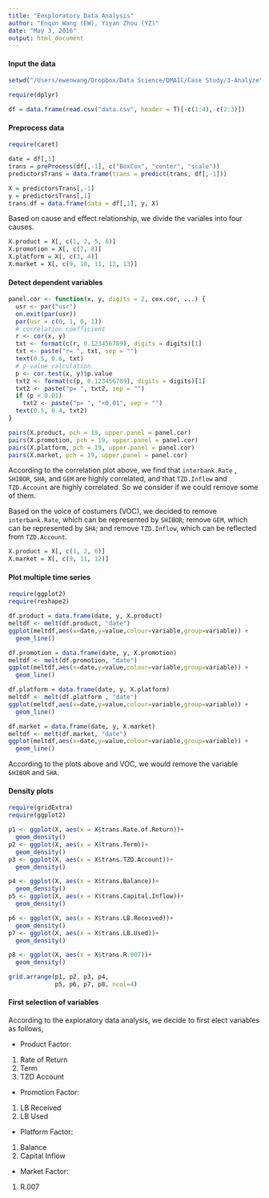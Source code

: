 ```yaml
---
title: "Eexploratory Data Analysis"
author: "Enqun Wang (EW), Yiyan Zhou (YZ)"
date: "May 3, 2016"
output: html_document
---
```


#### Input the data

```r
setwd("/Users/ewenwang/Dropbox/Data Science/DMAIC/Case Study/3-Analyze")

require(dplyr)

df = data.frame(read.csv("data.csv", header = T)[-c(1:4),-c(2:3)])
```

#### Preprocess data

```r
require(caret)

date = df[,1]
trans = preProcess(df[,-1], c("BoxCox", "center", "scale"))
predictorsTrans = data.frame(trans = predict(trans, df[,-1]))

X = predictorsTrans[,-1]
y = predictorsTrans[,1]
trans.df = data.frame(data = df[,1], y, X)
```

Based on cause and effect relationship, we divide the variales into four causes.

```r
X.product = X[, c(1, 2, 5, 6)]
X.promotion = X[, c(7, 8)]
X.platform = X[, c(3, 4)]
X.market = X[, c(9, 10, 11, 12, 13)]
```

#### Detect dependent variables

```r
panel.cor <- function(x, y, digits = 2, cex.cor, ...) {
  usr <- par("usr")
  on.exit(par(usr))
  par(usr = c(0, 1, 0, 1))
  # correlation coefficient
  r <- cor(x, y)
  txt <- format(c(r, 0.123456789), digits = digits)[1]
  txt <- paste("r= ", txt, sep = "")
  text(0.5, 0.6, txt)
  # p-value calculation
  p <- cor.test(x, y)$p.value
  txt2 <- format(c(p, 0.123456789), digits = digits)[1]
  txt2 <- paste("p= ", txt2, sep = "")
  if (p < 0.01) 
    txt2 <- paste("p= ", "<0.01", sep = "")
  text(0.5, 0.4, txt2)
}

pairs(X.product, pch = 19, upper.panel = panel.cor)
pairs(X.promotion, pch = 19, upper.panel = panel.cor)
pairs(X.platform, pch = 19, upper.panel = panel.cor)
pairs(X.market, pch = 19, upper.panel = panel.cor)
```

According to the correlation plot above, we find that `interbank.Rate` , `SHIBOR`, `SHA`, and `GEM` are highly correlated, and that `TZD.Inflow` and `TZD.Account` are highly correlated. So we consider if we could remove some of them. 

Based on the voice of costumers (VOC), we decided to remove `interbank.Rate`, which can be represented by `SHIBOR`; remove `GEM`, which can be represented by `SHA`; and remove `TZD.Inflow`, which can be reflected from `TZD.Account`.

```r
X.product = X[, c(1, 2, 6)]
X.market = X[, c(9, 11, 12)]
```

#### Plot multiple time series

```r
require(ggplot2)
require(reshape2)

df.product = data.frame(date, y, X.product)
meltdf <- melt(df.product, "date")
ggplot(meltdf,aes(x=date,y=value,colour=variable,group=variable)) +
  geom_line()

df.promotion = data.frame(date, y, X.promotion)
meltdf <- melt(df.promotion, "date")
ggplot(meltdf,aes(x=date,y=value,colour=variable,group=variable)) +
  geom_line()

df.platform = data.frame(date, y, X.platform)
meltdf <- melt(df.platform , "date")
ggplot(meltdf,aes(x=date,y=value,colour=variable,group=variable)) +
  geom_line()

df.market = data.frame(date, y, X.market)
meltdf <- melt(df.market, "date")
ggplot(meltdf,aes(x=date,y=value,colour=variable,group=variable)) +
  geom_line()
```

According to the plots above and VOC, we would remove the variable `SHIBOR` and `SHA`.

#### Density plots

```r
require(gridExtra)
require(ggplot2)

p1 <- ggplot(X, aes(x = X$trans.Rate.of.Return))+
  geom_density()
p2 <- ggplot(X, aes(x = X$trans.Term))+
  geom_density()
p3 <- ggplot(X, aes(x = X$trans.TZD.Account))+
  geom_density()

p4 <- ggplot(X, aes(x = X$trans.Balance))+
  geom_density()
p5 <- ggplot(X, aes(x = X$trans.Capital.Inflow))+
  geom_density()

p6 <- ggplot(X, aes(x = X$trans.LB.Received))+
  geom_density()
p7 <- ggplot(X, aes(x = X$trans.LB.Used))+
  geom_density()

p8 <- ggplot(X, aes(x = X$trans.R.007))+
  geom_density()

grid.arrange(p1, p2, p3, p4,
             p5, p6, p7, p8, ncol=4)
```

#### First selection of variables

According to the exploratory data analysis, we decide to first elect variables as follows,

- Product Factor:

1. Rate of Return
2. Term
3. TZD Account

- Promotion Factor:

1. LB Received
2. LB Used

- Platform Factor:

1. Balance
2. Capital Inflow

- Market Factor:

1. R.007




